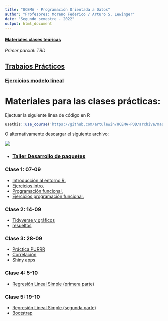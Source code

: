 ```yaml
---
title: "UCEMA - Programación Orientada a Datos"
author: "Profesores: Moreno Federico / Arturo S. Lewinger"
date: "Segundo semestre - 2022"
output: html_document
---
```


#### [Materiales clases teóricas](teorica)

*Primer parcial: TBD*

## [Trabajos Prácticos](trabajos_practicos)

### [Ejercicios modelo lineal](ejercicios_modelo_lineal)

# Materiales para las clases prácticas:


Ejectuar la siguiente linea de código en R
```r
usethis::use_course('https://github.com/artulewin/UCEMA-POD/archive/master.zip')
```

O alternativamente descargar el siguiente archivo:

[![](img/Download.png)](https://github.com/artulewin/UCEMA-POD/archive/master.zip)

- ### [Taller Desarrollo de paquetes](pkg-dev/desarrollo_paquetes.nb.html)

### Clase 1: 07-09

- [Introducción al entorno R.](clase 1/Clase 1- Introduccion.nb.html)
- [Ejercicios intro.](clase 1/Ejercicios - Clase 1.R)
- [Programación funcional.](clase 1/Clase_1-Programacion funcional.nb)
- [Ejercicios programación funcional.](clase 1/Ejercicios Clase 1_Programacion funcional.R)

### Clase 2: 14-09

- [Tidyverse y gráficos](clase 2/Clase 2- Tidyverse.nb.html)
- [resueltos](clase 2/resueltos)

### Clase 3: 28-09


- [Práctica PURRR](clase 3/programacion_funcional)
- [Correlación](clase 3/correlacion.nb.html)
- [Shiny apps](clase 3/shiny)


### Clase 4: 5-10

- [Regresión Lineal Simple (primera parte)](clase 4/modelo_basico.nb.html)

### Clase 5: 19-10

- [Regresión Lineal Simple (segunda parte)](clase 5/modelo_basico.nb.html)
- [Bootstrap](clase 5/ejercicio_bootstrap.nb.html)

